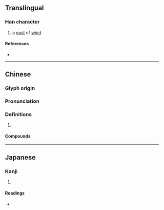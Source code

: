 {{character info}}
==Translingual==

===Han character===
{{Han char|rn=32|rad=土|as=10|sn=13|four=48127|canj=GCIM|ids=⿰土翁}}

# a [[gust]] of [[wind]]

====References====
* {{Han ref|kx=0235.150|dkj=05333|dj=0473.080|hdz=10473.100|uh=5855|ud=22613|bh=DCE9|bd=56553}}

----

==Chinese==
{{zh-forms}}

===Glyph origin===
{{Han etym}}

===Pronunciation===
{{zh-pron
|m=wěng
|c=jung2
|mc=y
|oc=y
|cat=
}}

===Definitions===
{{zh-hanzi}}

# {{rfdef|zh}}

====Compounds====
{{zh-der|塕埲|塕塵}}

----

==Japanese==

===Kanji===
{{ja-kanji|grade=|rs=土10}}

# {{rfdef|ja|sort=土10}}

====Readings====
* {{ja-readings|on=おう, お|kun=ちり}}